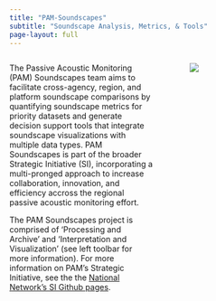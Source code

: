 ```yaml
---
title: "PAM-Soundscapes"
subtitle: "Soundscape Analysis, Metrics, & Tools"
page-layout: full
---
```


:::::::::::::: {.columns}
::: {.column width="55%"}

The Passive Acoustic Monitoring (PAM) Soundscapes team aims to facilitate cross-agency, region, and platform soundscape comparisons by quantifying soundscape metrics for priority datasets and generate decision support tools that integrate soundscape visualizations with multiple data types. PAM Soundscapes is part of the broader Strategic Initiative (SI), incorporating a multi-pronged approach to increase collaboration, innovation, and efficiency accross the regional passive acoustic monitoring effort. 

The PAM Soundscapes project is comprised of 'Processing and Archive' and 'Interpretation and Visualization' (see left toolbar for more information). For more information on PAM's Strategic Initiative, see the the [National Network's SI Github pages](https://nmfs-ost.github.io/PAM_National_Network/content/SI%20coord/SI_Coordination.html). 

:::
::: {.column width="5%"}

:::
::: {.column width="40%"}

![](/content/images/Soundscape-notext.resized.png)

:::
::::::::::::::



